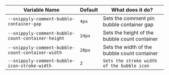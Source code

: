 | Variable Name | Default | What does it do? |
| ------------- | --------------------- | ---------------- |
| `--snippyly-comment-bubble-container-gap` | `4px` | Sets the comment pin bubble container gap |
| `--snippyly-comment-bubble-count-container-height` | `24px` | Sets the height of the bubble count container |
| `--snippyly-comment-bubble-count-container-width` | `28px` | Sets the width of the bubble count container |
| `--snippyly-comment-bubble-icon-stroke-width` | `2` | `Sets the stroke width of the bubble icon` |